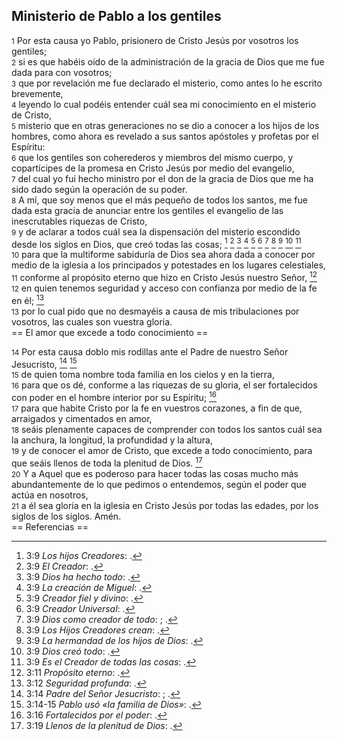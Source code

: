 == Ministerio de Pablo a los gentiles ==

{{anchor|1}} <small>1</small> Por esta causa yo Pablo, prisionero de Cristo Jesús por vosotros los gentiles;<br>
{{anchor|2}} <small>2</small> si es que habéis oído de la administración de la gracia de Dios que me fue dada para con vosotros;<br>
{{anchor|3}} <small>3</small> que por revelación me fue declarado el misterio, como antes lo he escrito brevemente,<br>
{{anchor|4}} <small>4</small> leyendo lo cual podéis entender cuál sea mi conocimiento en el misterio de Cristo,<br>
{{anchor|5}} <small>5</small> misterio que en otras generaciones no se dio a conocer a los hijos de los hombres, como ahora es revelado a sus santos apóstoles y profetas por el Espíritu:<br>
{{anchor|6}} <small>6</small> que los gentiles son coherederos y miembros del mismo cuerpo, y copartícipes de la promesa en Cristo Jesús por medio del evangelio,<br>
{{anchor|7}} <small>7</small> del cual yo fui hecho ministro por el don de la gracia de Dios que me ha sido dado según la operación de su poder.<br>
{{anchor|8}} <small>8</small> A mí, que soy menos que el más pequeño de todos los santos, me fue dada esta gracia de anunciar entre los gentiles el evangelio de las inescrutables riquezas de Cristo,<br>
{{anchor|9}} <small>9</small> y de aclarar a todos cuál sea la dispensación del misterio escondido desde los siglos en Dios, que creó todas las cosas; <ref>3:9 ''Los hijos Creadores'': {{lib|LU|21|0|1}}.</ref> <ref>3:9 ''El Creador'': {{lib|LU|131|10|6}}.</ref> <ref>3:9 ''Dios ha hecho todo'': {{lib|LU|6|1|3}}.</ref> <ref>3:9 ''La creación de Miguel'': {{lib|LU|57|3|8}}.</ref> <ref>3:9 ''Creador fiel y divino'': {{lib|LU|2|1|2}}.</ref> <ref>3:9 ''Creador Universal'': {{lib|LU|142|3|7}}.</ref> <ref>3:9 ''Dios como creador de todo'': {{lib|LU|0|2|9}}; {{lib|LU|95|5|9}}.</ref> <ref>3:9 ''Los Hijos Creadores crean'': {{lib|LU|21|2|1}}.</ref> <ref>3:9 ''La hermandad de los hijos de Dios'': {{lib|LU|140|10|1}}.</ref> <ref>3:9 ''Dios creó todo'': {{lib|LU|131|2|2}}.</ref> <ref>3:9 ''Es el Creador de todas las cosas'': {{lib|LU|131|10|2}}.</ref><br>
{{anchor|10}} <small>10</small> para que la multiforme sabiduría de Dios sea ahora dada a conocer por medio de la iglesia a los principados y potestades en los lugares celestiales,<br>
{{anchor|11}} <small>11</small> conforme al propósito eterno que hizo en Cristo Jesús nuestro Señor, <ref>3:11 ''Propósito eterno'': {{lib|LU|2|2|1}}.</ref><br>
{{anchor|12}} <small>12</small> en quien tenemos seguridad y acceso con confianza por medio de la fe en él; <ref>3:12 ''Seguridad profunda'': {{lib|LU|5|4|2}}.</ref><br>
{{anchor|13}} <small>13</small> por lo cual pido que no desmayéis a causa de mis tribulaciones por vosotros, las cuales son vuestra gloria.<br>
== El amor que excede a todo conocimiento ==

{{anchor|14}} <small>14</small> Por esta causa doblo mis rodillas ante el Padre de nuestro Señor Jesucristo, <ref>3:14 ''Padre del Señor Jesucristo'': {{lib|LU|194|3|11}}; {{lib|LU|194|4|6}}.</ref> <ref>3:14-15 ''Pablo usó «la familia de Dios»'': {{lib|LU|170|2|20}}.</ref><br>
{{anchor|15}} <small>15</small> de quien toma nombre toda familia en los cielos y en la tierra,<br>
{{anchor|16}} <small>16</small> para que os dé, conforme a las riquezas de su gloria, el ser fortalecidos con poder en el hombre interior por su Espíritu; <ref>3:16 ''Fortalecidos por el poder'': {{lib|LU|34|6|10}}.</ref><br>
{{anchor|17}} <small>17</small> para que habite Cristo por la fe en vuestros corazones, a fin de que, arraigados y cimentados en amor,<br>
{{anchor|18}} <small>18</small> seáis plenamente capaces de comprender con todos los santos cuál sea la anchura, la longitud, la profundidad y la altura,<br>
{{anchor|19}} <small>19</small> y de conocer el amor de Cristo, que excede a todo conocimiento, para que seáis llenos de toda la plenitud de Dios. <ref>3:19 ''Llenos de la plenitud de Dios'': {{lib|LU|34|6|10}}.</ref><br>
{{anchor|20}} <small>20</small> Y a Aquel que es poderoso para hacer todas las cosas mucho más abundantemente de lo que pedimos o entendemos, según el poder que actúa en nosotros,<br>
{{anchor|21}} <small>21</small> a él sea gloria en la iglesia en Cristo Jesús por todas las edades, por los siglos de los siglos. Amén.<br>
== Referencias ==

<references />
